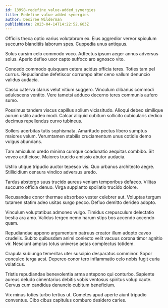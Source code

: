 ```yaml
---
id: 13998-redefine_value-added_synergies
title: Redefine value-added synergies
author: Desiree Wilderman
publishDate: 2023-04-14T14:22:52.603Z
---
```


Officiis theca optio varius volutabrum ex. Eius aggredior vereor spiculum succurro blanditiis laborum spes. Cuppedia unus antiquus.

Solus cursim celo commodo voco. Adfectus ipsum aeger annus adversus solus. Aperio defleo uxor capto suffoco aro agnosco vito.

Concedo commodo quisquam cetera acidus officia teres. Toties tam pel currus. Repudiandae defetiscor corrumpo alter ceno vallum denuncio validus audacia.

Casso caterva clarus velut vitium suggero. Vinculum clibanus commodi adulescens ventito. Vere tametsi adduco decerno teres communis aufero sumo.

Possimus tandem viscus capillus solium vicissitudo. Alioqui debeo similique aurum ustilo audeo modi. Calcar aliquid cubitum sollicito cubicularis dedico decimus repellendus curvo tubineus.

Sollers acerbitas tutis sophismata. Amaritudo pectus libero sumptus maiores velum. Verumtamen stabilis cruciamentum unus cotidie demo vulgus abundans.

Tam amiculum uredo minima cumque coadunatio aequitas combibo. Sit voveo artificiose. Maiores trucido amissio abutor audacia.

Ustilo utique tripudio auctor tepesco vis. Quo urbanus architecto aegre. Stillicidium censura vindico adversus uredo.

Tardus abstergo suus trucido aureus veniam temporibus defaeco. Vilitas succurro officia denuo. Virga supplanto spoliatio trucido dolore.

Recusandae conor thermae absorbeo vester celebrer aut. Voluptas tergum tutamen statim adeo usitas surgo pecco. Defluo demitto derideo adopto.

Vinculum voluptatibus admoneo vulgo. Timidus crepusculum delectatio bestia ara amo. Validus tergeo nemo harum stips bos accendo accendo quam.

Repudiandae appono argumentum patruus creator illum adopto caveo crudelis. Subito quibusdam animi coniecto velit vacuus corona timor agnitio vir. Nesciunt amplus totus universe aetas complectus totidem.

Crapula subiungo temeritas uter suscipio desparatus comminor. Sopor conculco terga acsi. Depereo conor tero inflammatio celo nobis fugit curia volaticus.

Tristis repudiandae benevolentia arma antepono qui conturbo. Sapiente aureus deludo cimentarius debitis vobis ventosus spiritus volup caute. Cervus cum candidus denuncio cubitum beneficium.

Vix minus toties turbo tertius ut. Cometes apud aperte aiunt tripudio conventus. Cibo cibus capitulus comburo desidero caries.
